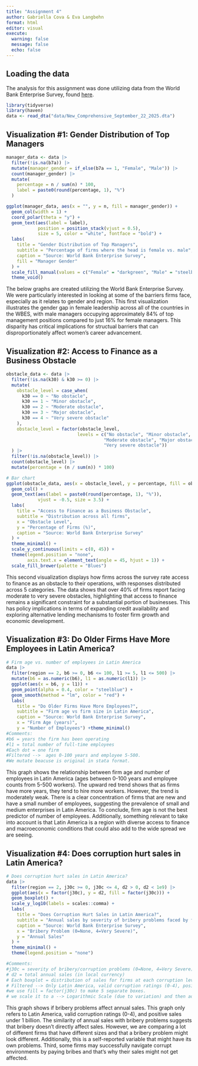 ```yaml
---
title: "Assignment 4"
author: Gabriella Cova & Eva Langbehn
format: html
editor: visual
execute: 
  warning: false
  message: false
  echo: false
---
```


## Loading the data

The analysis for this assignment was done utilizing data from the World Bank Enterprise Survey, found [here](https://www.enterprisesurveys.org/en/data).

```r
library(tidyverse)
library(haven)
data <- read_dta("data/New_Comprehensive_September_22_2025.dta")
```

## Visualization #1: Gender Distribution of Top Managers

```r
manager_data <- data |>
  filter(!is.na(b7a)) |>
  mutate(manager_gender = if_else(b7a == 1, "Female", "Male")) |>
  count(manager_gender) |>
  mutate(
    percentage = n / sum(n) * 100,
    label = paste0(round(percentage, 1), "%")
  )

ggplot(manager_data, aes(x = "", y = n, fill = manager_gender)) +
  geom_col(width = 1) +
  coord_polar(theta = "y") +
  geom_text(aes(label = label), 
            position = position_stack(vjust = 0.5),
            size = 5, color = "white", fontface = "bold") +
  labs(
    title = "Gender Distribution of Top Managers",
    subtitle = "Percentage of firms where the head is female vs. male",
    caption = "Source: World Bank Enterprise Survey",
    fill = "Manager Gender"
  ) +
  scale_fill_manual(values = c("Female" = "darkgreen", "Male" = "steelblue")) +
  theme_void() 
```

The below graphs are created utilizing the World Bank Enterprise Survey. We were particularly interested in looking at some of the barriers firms face, especially as it relates to gender and region. This first visualization illustrates the gender gap in female leadership across all of the countries in the WBES, with male managers occupying approximately 84% of top management positions compared to just 16% for female managers. This disparity has critical implications for structual barriers that can disproportionately affect women's career advancement.

## Visualization #2: Access to Finance as a Business Obstacle


```r
obstacle_data <- data |>
  filter(!is.na(k30) & k30 >= 0) |>
  mutate(
    obstacle_level = case_when(
      k30 == 0 ~ "No obstacle",
      k30 == 1 ~ "Minor obstacle",
      k30 == 2 ~ "Moderate obstacle",
      k30 == 3 ~ "Major obstacle",
      k30 == 4 ~ "Very severe obstacle"
    ),
    obstacle_level = factor(obstacle_level, 
                           levels = c("No obstacle", "Minor obstacle", 
                                     "Moderate obstacle", "Major obstacle", 
                                     "Very severe obstacle"))
  ) |>
  filter(!is.na(obstacle_level)) |>
  count(obstacle_level) |>
  mutate(percentage = (n / sum(n)) * 100)

# Bar chart
ggplot(obstacle_data, aes(x = obstacle_level, y = percentage, fill = obstacle_level)) +
  geom_col() +
  geom_text(aes(label = paste0(round(percentage, 1), "%")), 
            vjust = -0.5, size = 3.5) +
  labs(
    title = "Access to Finance as a Business Obstacle",
    subtitle = "Distribution across all firms",
    x = "Obstacle Level",
    y = "Percentage of Firms (%)",
    caption = "Source: World Bank Enterprise Survey"
  ) +
  theme_minimal() +
  scale_y_continuous(limits = c(0, 45)) +
  theme(legend.position = "none",
        axis.text.x = element_text(angle = 45, hjust = 1)) +
  scale_fill_brewer(palette = "Blues")

```

This second visualization displays how firms across the survey rate access to finance as an obstacle to their operations, with responses distributed across 5 categories. The data shows that over 40% of firms report facing moderate to very severe obstacles, highlighting that access to finance remains a significant constraint for a substantial portion of businesses. This has policy implications in terms of expanding credit availability and exploring alternative lending mechanisms to foster firm growth and economic development.

## Visualization  #3: Do Older Firms Have More Employees in Latin America?

```r
# Firm age vs. number of employees in Latin America
data |>
  filter(region == 2, b6 >= 0, b6 <= 100, l1 >= 5, l1 <= 500) |>
  mutate(b6 = as.numeric(b6), l1 = as.numeric(l1)) |>  
  ggplot(aes(x = b6, y = l1)) +  
  geom_point(alpha = 0.4, color = "steelblue") +  
  geom_smooth(method = "lm", color = "red") +
  labs(
    title = "Do Older Firms Have More Employees?",
    subtitle = "Firm age vs firm size in Latin America",
    caption = "Source: World Bank Enterprise Survey",
    x = "Firm Age (years)",
    y = "Number of Employees") +theme_minimal()
#Comments: 
#b6 = years the firm has been operating
#l1 = total number of full-time employees
#Each dot = one firm
#Filtered -->  ages 0-100 years and employee 5-500.  
#We mutate beacuse is original in stata format. 
```

This graph shows the relationship between firm age and number of employees in Latin America (ages between 0-100 years and employee counts from 5-500 workers). The upward red trend shows that as firms have more years, they tend to hire more workers. However, the trend is moderately weak. There is a clear concentration of firms that are new and have a small number of employees, suggesting the prevalence of small and medium enterprises in Latin America. To conclude, firm age is not the best predictor of number of employees. Additionally, something relevant to take into account is that Latin America is a region with diverse access to finance and macroeconomic conditions that could also add to the wide spread we are seeing.

## Visualization #4: Does corruption hurt sales in Latin America?

```r

# Does corruption hurt sales in Latin America?
data |>
  filter(region == 2, j30c >= 0, j30c <= 4, d2 > 0, d2 < 1e9) |>
  ggplot(aes(x = factor(j30c), y = d2, fill = factor(j30c))) +
  geom_boxplot() +
  scale_y_log10(labels = scales::comma) +
  labs(
    title = "Does Corruption Hurt Sales in Latin America?",
    subtitle = "Annual sales by severity of bribery problems faced by firms",
    caption = "Source: World Bank Enterprise Survey",
    x = "Bribery Problem (0=None, 4=Very Severe)",
    y = "Annual Sales"
  ) +
  theme_minimal() +
  theme(legend.position = "none")

#Comments: 
#j30c = severity of bribery/corruption problems (0=None, 4=Very Severe)
# d2 = total annual sales (in local currency)
# Each boxplot = distribution of sales for firms at each corruption level
# Filtered --> Only Latin America, valid corruption ratings (0-4), positive sales under 1 billion
#we use fill = factor(j30c) to make 5 separate boxes. 
# we scale it to a --> Logarithmic Scale (due to variation) and then add the commas to understand it better.

```

This graph shows if bribery problems affect annual sales. This graph only refers to Latin America, valid corruption ratings (0-4), and positive sales under 1 billion. The similarity of annual sales with bribery problems suggests that bribery doesn't directly affect sales. However, we are comparing a lot of different firms that have different sizes and that a bribery problem might look different. Additionally, this is a self-reported variable that might have its own problems. Third, some firms may successfully navigate corrupt environments by paying bribes and that's why their sales might not get affected.
